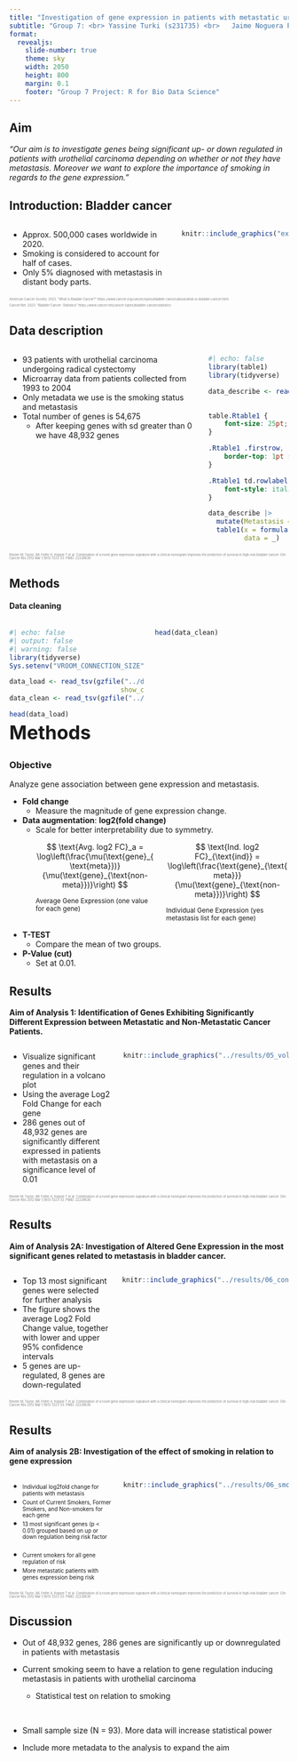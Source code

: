 ```yaml
---
title: "Investigation of gene expression in patients with metastatic urothelial carcinoma"
subtitle: "Group 7: <br> Yassine Turki (s231735) <br>	Jaime Noguera Piera (s233773) <br> Mette Bøge Pedersen (s194679) <br> Sarah Rosenberg Asmussen (s194689) <br> Caroline Amalie Bastholm Jensen (s213427)"
format:
  revealjs: 
    slide-number: true
    theme: sky
    width: 2050
    height: 800
    margin: 0.1
    footer: "Group 7 Project: R for Bio Data Science"
---
```


## Aim

<p style="text-align: center;">

*"Our aim is to investigate genes being significant up- or down regulated in patients with urothelial carcinoma depending on whether or not they have metastasis. Moreover we want to explore the importance of smoking in regards to the gene expression."*

</p>

## Introduction: Bladder cancer

::: columns
::: {.column width="60%"}
-   Approx. 500,000 cases worldwide in 2020.
-   Smoking is considered to account for half of cases.
-   Only 5% diagnosed with metastasis in distant body parts.
:::

::: {.column width="40%"}
```r
knitr::include_graphics("external_figures/bladder_cancer.png")
```
:::
:::

<!-- References -->

::: {.absolute bottom="0;" style="font-size: 0.4em; color: grey;"}
American Cancer Society. 2023. "What Is Bladder Cancer?" https://www.cancer.org/cancer/types/bladder-cancer/about/what-is-bladder-cancer.html.

Cancer.Net. 2023. "Bladder Cancer: Statistics" https://www.cancer.net/cancer-types/bladder-cancer/statistics
:::

## Data description

::: columns
::: {.column width="70%"}
-   93 patients with urothelial carcinoma undergoing radical cystectomy
-   Microarray data from patients collected from 1993 to 2004
-   Only metadata we use is the smoking status and metastasis
-   Total number of genes is 54,675
    -   After keeping genes with sd greater than 0 we have 48,932 genes
:::

::: {.column width="30%"}
```r
#| echo: false
library(table1)
library(tidyverse)

data_describe <- read_tsv("../data/04_dat_desc.tsv",
                            show_col_types = FALSE)
```

```css
table.Rtable1 {
    font-size: 25pt;
}

.Rtable1 .firstrow, .Rtable1 .firstrow ~ td {
    border-top: 1pt solid black;
}

.Rtable1 td.rowlabel {
    font-style: italic;
}
```


```r
data_describe |> 
  mutate(Metastasis = factor(Metastasis)) |> 
  table1(x = formula(~ Smoking + Metastasis), 
         data = _)
```
:::

:::

<!-- References -->

::: {.absolute bottom="0;" style="font-size: 0.4em; color: grey;"}
Riester M, Taylor JM, Feifer A, Koppie T et al. Combination of a novel gene expression signature with a clinical nomogram improves the prediction of survival in high-risk bladder cancer. Clin Cancer Res 2012 Mar 1;18(5):1323-33. PMID: 22228636
:::

## Methods

#### Data cleaning
::: columns
::: {.column width="50%"}
```r
#| echo: false
#| output: false
#| warning: false
library(tidyverse)
Sys.setenv("VROOM_CONNECTION_SIZE" = 800000)

data_load <- read_tsv(gzfile("../data/01_dat_load.tsv.gz"),
                            show_col_types = FALSE)
data_clean <- read_tsv(gzfile("../data/02_dat_clean.tsv.gz"))
```

```r
head(data_load)
```
::: 

::: {.column width="50%"}
```r
head(data_clean)
```


:::
:::


## Methods {.your_specific_slide_identifier}

<!-- Add inline CSS for specific slide -->
<style>
/* Adjust font size and move everything higher */
.your_specific_slide_identifier {
  font-size: 34px; /* Adjust the font size as needed */
  margin-top: -2%; /* Adjust the top margin as needed */
}

/* Adjust layout for two-column display */
.your_specific_slide_identifier .columns {
  display: flex;
  align-items: top; /* Align columns to the top */
}

.your_specific_slide_identifier .column {
  flex: 1;
  margin-right: 20px; /* Adjust the spacing between columns as needed */
}

.your_specific_slide_identifier .column p {
  margin-bottom: 5px; /* Adjust the spacing between paragraphs as needed */
}

/* Change the font size for specific lines */
.your_specific_slide_identifier .column p small {
  font-size: 80%; /* Adjust the font size for smaller letters */
}
</style>


### Objective
Analyze gene association between gene expression and metastasis.

+ **Fold change**
  - Measure the magnitude of gene expression change.

+ **Data augmentation**: **log2(fold change)**
  - Scale for better interpretability due to symmetry.
    <div class="columns">
    <div class="column">

      $$
      \text{Avg. log2 FC}_a = \log\left(\frac{\mu(\text{gene}_{\text{meta}})}{\mu(\text{gene}_{\text{non-meta}})}\right)
      $$

      <small>Average Gene Expression (one value for each gene) </small>

    </div>
    <div class="column">

      $$
      \text{Ind. log2 FC}_{\text{ind}} = \log\left(\frac{\text{gene}_{\text{meta}}}{\mu(\text{gene}_{\text{non-meta}})}\right)
      $$

      <small>Individual Gene Expression (yes metastasis list for each gene) </small>

    </div>
  </div>

* **T-TEST**
  - Compare the mean of two groups.

* **P-Value (cut)**
  - Set at 0.01.

## Results

<b>Aim of Analysis 1: Identification of Genes Exhibiting Significantly Different Expression between Metastatic and Non-Metastatic Cancer Patients.</b>

::: columns
::: {.column width="50%"}
-   Visualize significant genes and their regulation in a volcano plot
-   Using the average Log2 Fold Change for each gene
-   286 genes out of 48,932 genes are significantly different expressed in patients with metastasis on a significance level of 0.01
:::

::: {.column width="50%" style="margin-top: 0px;"}
```r
knitr::include_graphics("../results/05_volcano_plot.png")
```
:::
:::

<!-- References -->

::: {.absolute bottom="-50px;" style="font-size: 0.4em; color: grey;"}
Riester M, Taylor JM, Feifer A, Koppie T et al. Combination of a novel gene expression signature with a clinical nomogram improves the prediction of survival in high-risk bladder cancer. Clin Cancer Res 2012 Mar 1;18(5):1323-33. PMID: 22228636
:::

## Results

<b>Aim of Analysis 2A: Investigation of Altered Gene Expression in the most significant genes related to metastasis in bladder cancer.</b>

::: columns
::: {.column width="50%"}
-   Top 13 most significant genes were selected for further analysis
-   The figure shows the average Log2 Fold Change value, together with lower and upper 95% confidence intervals
-   5 genes are up-regulated, 8 genes are down-regulated
:::

::: {.column width="50%" style="margin-top: 0px;"}
```r
knitr::include_graphics("../results/06_conf_int_plot.png")
```
:::
:::

<!-- References -->

::: {.absolute bottom="-50;" style="font-size: 0.4em; color: grey;"}
Riester M, Taylor JM, Feifer A, Koppie T et al. Combination of a novel gene expression signature with a clinical nomogram improves the prediction of survival in high-risk bladder cancer. Clin Cancer Res 2012 Mar 1;18(5):1323-33. PMID: 22228636
:::

## Results

<b>Aim of analysis 2B: Investigation of the effect of smoking in relation to gene expression</b>

::: columns
::: {.column width="50%"}
-   [Individual log2fold change for patients with metastasis]{style="font-size: 0.7em;"}
-   [Count of Current Smokers, Former Smokers, and Non-smokers for each gene]{style="font-size: 0.7em;"}
-   [13 most significant genes (p \< 0.01) grouped based on up or down regulation being risk factor]{style="font-size: 0.7em;"} <br><br>
-   [Current smokers for all gene regulation of risk]{style="font-size: 0.7em;"}
-   [More metastatic patients with genes expression being risk]{style="font-size: 0.7em;"}
:::

::: {.column width="50%" style="margin-top: 0px;"}
```r
knitr::include_graphics("../results/06_smoking_plot.png")
```
:::
:::

<!-- References -->

::: {.absolute bottom="-50;" style="font-size: 0.4em; color: grey;"}
Riester M, Taylor JM, Feifer A, Koppie T et al. Combination of a novel gene expression signature with a clinical nomogram improves the prediction of survival in high-risk bladder cancer. Clin Cancer Res 2012 Mar 1;18(5):1323-33. PMID: 22228636
:::

## Discussion

-   Out of 48,932 genes, 286 genes are significantly up or downregulated in patients with metastasis

-   Current smoking seem to have a relation to gene regulation inducing metastasis in patients with urothelial carcinoma

    -   Statistical test on relation to smoking

<br>

-   Small sample size (N = 93). More data will increase statistical power

-   Include more metadata to the analysis to expand the aim

